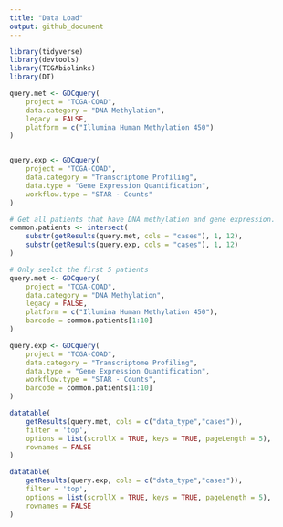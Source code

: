 ```yaml
---
title: "Data Load"
output: github_document
---
```




```r
library(tidyverse)
library(devtools)
library(TCGAbiolinks)
library(DT)
```




```r
query.met <- GDCquery(
    project = "TCGA-COAD",
    data.category = "DNA Methylation",
    legacy = FALSE,
    platform = c("Illumina Human Methylation 450")
)


query.exp <- GDCquery(
    project = "TCGA-COAD",
    data.category = "Transcriptome Profiling",
    data.type = "Gene Expression Quantification", 
    workflow.type = "STAR - Counts"
)
```


```r
# Get all patients that have DNA methylation and gene expression.
common.patients <- intersect(
    substr(getResults(query.met, cols = "cases"), 1, 12),
    substr(getResults(query.exp, cols = "cases"), 1, 12)
)
```


```r
# Only seelct the first 5 patients
query.met <- GDCquery(
    project = "TCGA-COAD",
    data.category = "DNA Methylation",
    legacy = FALSE,
    platform = c("Illumina Human Methylation 450"),
    barcode = common.patients[1:10]
)

query.exp <- GDCquery(
    project = "TCGA-COAD",
    data.category = "Transcriptome Profiling",
    data.type = "Gene Expression Quantification", 
    workflow.type = "STAR - Counts",
    barcode = common.patients[1:10]
)
```

```r
datatable(
    getResults(query.met, cols = c("data_type","cases")),
    filter = 'top',
    options = list(scrollX = TRUE, keys = TRUE, pageLength = 5), 
    rownames = FALSE
)
```


```r
datatable(
    getResults(query.exp, cols = c("data_type","cases")), 
    filter = 'top',
    options = list(scrollX = TRUE, keys = TRUE, pageLength = 5), 
    rownames = FALSE
)
```
